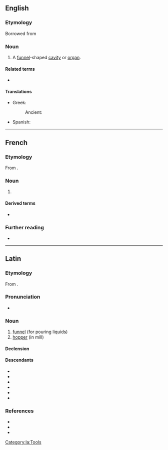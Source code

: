 ==English==
{{wikipedia|dab=Infundibulum}}

===Etymology===
Borrowed from {{bor|en|la|infundibulum||funnel}}

===Noun===
{{en-noun|infundibula}}

# {{lb|en|anatomy}} A [[funnel]]-shaped [[cavity]] or [[organ]].
#: {{syn|en|choana}}

====Related terms====
* {{l|en|infundibular}}

====Translations====
{{trans-top|a funnel-shaped cavity or organ}}
* Greek:
*: Ancient: {{t|grc|χοάνη|f}}
{{trans-mid}}
* Spanish: {{t|es|infundíbulo|m}}
{{trans-bottom}}

----

==French==

===Etymology===
From {{der|fr|la|īnfundibulum}}.

===Noun===
{{fr-noun|m}}

# {{lb|fr|anatomy}} {{l|en|infundibulum}}

====Derived terms====
* {{l|fr|infundibulaire}}

===Further reading===
* {{R:TLFi}}

----

==Latin==

===Etymology===
From {{suffix|la|īnfundō|bulum|alt1=īnfund(i)|gloss1=to pour in or upon}}.

===Pronunciation===
* {{la-IPA|īnfundibulum}}

===Noun===
{{la-noun|īnfundibulum<2>}}

# [[funnel]] (for pouring liquids)
# [[hopper]] (in mill)

====Declension====
{{la-ndecl|īnfundibulum<2>}}

====Descendants====
{{top3}}
* {{desc|ca|infundíbul}}
* {{desc|fr|infundibulum}}
* {{desc|gl|infundíbulo}}
* {{desc|it|infundibolo}}
* {{desc|pt|infundíbulo}}
* {{desc|es|infundíbulo}}
{{bottom}}

===References===
* {{R:L&S}}
* {{R:Gaffiot}}
* {{R:Peck}}

[[Category:la:Tools]]